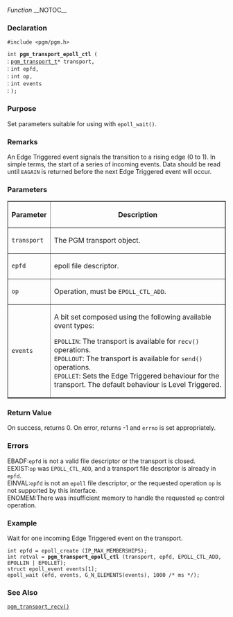 ﻿''Function''
__NOTOC__
=== Declaration ===
<tt>#include <pgm/pgm.h></tt>

<tt>int '''pgm_transport_epoll_ctl''' (</tt><br>
: <tt>[[OpenPGM C Reference/pgm_transport_t|pgm_transport_t]]*     transport,</tt><br>
: <tt>int epfd,</tt><br>
: <tt>int op,</tt><br>
: <tt>int events</tt><br>
: <tt>);</tt>

=== Purpose ===
Set parameters suitable for using with <tt>epoll_wait()</tt>.

=== Remarks ===
An Edge Triggered event signals the transition to a rising edge (0 to 1).  In simple terms, the start of a series of incoming events.  Data should be read until <tt>EAGAIN</tt> is returned before the next Edge Triggered event will occur.

=== Parameters ===
<table border="1" cellpadding="5" cellspacing="0">
<tr>
<th>Parameter</th>
<th>Description</th>
</tr>
<tr>
<td><tt>transport</tt></td>
<td>The PGM transport object.</td>
</tr><tr>
<td><tt>epfd</tt></td>
<td>epoll file descriptor.</td>
</tr><tr>
<td><tt>op</tt></td>
<td>Operation, must be <tt>EPOLL_CTL_ADD</tt>.</td>
</tr><tr>
<td><tt>events</tt></td>
<td>A bit set composed using the following available event types:
;<tt>EPOLLIN</tt>: The transport is available for <tt>recv()</tt> operations.
;<tt>EPOLLOUT</tt>: The transport is available for <tt>send()</tt> operations.
;<tt>EPOLLET</tt>: Sets the Edge Triggered behaviour for the transport.  The default behaviour is Level Triggered.</td>
</tr>
</table>


=== Return Value ===
On success, returns 0.  On error, returns -1 and <tt>errno</tt> is set appropriately.

=== Errors ===
;EBADF:<tt>epfd</tt> is not a valid file descriptor or the transport is closed.
;EEXIST:<tt>op</tt> was <tt>EPOLL_CTL_ADD</tt>, and a transport file descriptor is already in <tt>epfd</tt>.
;EINVAL:<tt>epfd</tt> is not an <tt>epoll</tt> file descriptor, or the requested operation <tt>op</tt> is not supported by this interface.
;ENOMEM:There was insufficient memory to handle the requested <tt>op</tt> control operation.

=== Example ===
Wait for one incoming Edge Triggered event on the transport.

 int epfd = epoll_create (IP_MAX_MEMBERSHIPS);
 int retval = '''pgm_transport_epoll_ctl''' (transport, epfd, EPOLL_CTL_ADD, EPOLLIN | EPOLLET);
 struct epoll_event events[1];
 epoll_wait (efd, events, G_N_ELEMENTS(events), 1000 /* ms */);

=== See Also ===
<tt>[[OpenPGM C Reference/pgm_transport_recv()|pgm_transport_recv()]]</tt>

